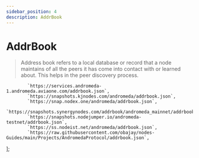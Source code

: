```yaml
---
sidebar_position: 4
description: AddrBook
---
```


# AddrBook

> Address book refers to a local database or record that a node maintains of all the peers it has come into contact with or learned about. This helps in the peer discovery process.



            `https://services.andromeda-1.andromeda.aviaone.com/addrbook.json`,
            `https://snapshots.kjnodes.com/andromeda/addrbook.json`,
            `https://snap.nodex.one/andromeda/addrbook.json`,
            `https://snapshots.synergynodes.com/addrbook/andromeda_mainnet/addrbook.json`,
            `https://snapshots.nodejumper.io/andromeda-testnet/addrbook.json`,
            `https://ss.nodeist.net/andromeda/addrbook.json`,
            `https://raw.githubusercontent.com/obajay/nodes-Guides/main/Projects/AndromedaProtocol/addrbook.json`,
];



<SelectPaste endpoints={endpoints} codeTemplate={addrBook} home={home} binary={binary} tip="Click on any endpoint to paste it into the code block." />